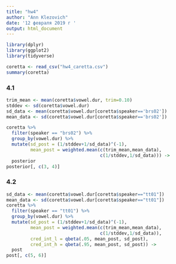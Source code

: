 ---
title: "hw4"
author: "Ann Klezovich"
date: '12 февраля 2019 г '
output: html_document
---

```{r}
library(dplyr)
library(ggplot2)
library(tidyverse)
```

```{r}
coretta <- read_csv("hw4_caretta.csv")
summary(coretta)
```

### 4.1
```{r}
trim_mean <- mean(coretta$vowel.dur, trim=0.10)
stddev <- sd(coretta$vowel.dur)
sd_data <- mean(coretta$vowel.dur[coretta$speaker=='brs02'])
mean_data <- sd(coretta$vowel.dur[coretta$speaker=='brs02'])

coretta %>% 
  filter(speaker == "brs02") %>%
  group_by(vowel.dur) %>% 
  mutate(sd_post = (1/stddev+1/sd_data)^(-1),
         mean_post = weighted.mean(c(trim_mean,mean_data),
                                   c(1/stddev,1/sd_data))) ->
  posterior
posterior[, c(3, 4)]
```

### 4.2
```{r}
sd_data <- mean(coretta$vowel.dur[coretta$speaker=="tt01"])
mean_data <- sd(coretta$vowel.dur[coretta$speaker=="tt01"])
coretta %>% 
  filter(speaker == "tt01") %>%
  group_by(vowel.dur) %>% 
  mutate(sd_post = (1/stddev+1/sd_data)^(-1),
         mean_post = weighted.mean(c(trim_mean,mean_data),
                                   c(1/stddev,1/sd_data)),
         cred_int_l = qbeta(.05, mean_post, sd_post),
         cred_int_h = qbeta(.95, mean_post, sd_post)) ->
  post
post[, c(5, 6)]
```

